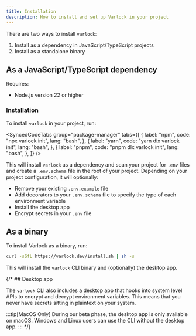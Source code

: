 ```yaml
---
title: Installation
description: How to install and set up Varlock in your project
---
```



There are two ways to install `varlock`:

1. Install as a dependency in JavaScript/TypeScript projects
2. Install as a standalone binary

## As a JavaScript/TypeScript dependency

Requires:

- Node.js version 22 or higher

### Installation

To install `varlock` in your project, run:

<SyncedCodeTabs
  group="package-manager"
  tabs={[
    {
      label: "npm",
      code: "npx varlock init",
      lang: "bash",
    },
    {
      label: "yarn",
      code: "yarn dlx varlock init",
      lang: "bash",
    },
    {
      label: "pnpm",
      code: "pnpm dlx varlock init",
      lang: "bash",
    },
  ]}
/>

This will install `varlock` as a dependency and scan your project for `.env` files and create a `.env.schema` file in the root of your project. Depending on your project configuration, it will optionally:
- Remove your existing `.env.example` file
- Add decorators to your `.env.schema` file to specify the type of each environment variable
- Install the desktop app
- Encrypt secrets in your `.env` file

## As a binary

To install Varlock as a binary, run:

```bash
curl -sSfL https://varlock.dev/install.sh | sh -s
```

This will install the `varlock` CLI binary and (optionally) the desktop app.

{/* ## Desktop app

The `varlock` CLI also includes a desktop app that hooks into system level APIs to encrypt and decrypt environment variables. This means that you never have secrets sitting in plaintext on your system.

:::tip[MacOS Only]
During our beta phase, the desktop app is only available on macOS. Windows and Linux users can use the CLI without the desktop app.
::: */}
